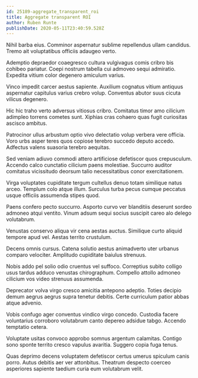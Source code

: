 ```yaml
---
id: 25189-aggregate_transparent_roi
title: Aggregate transparent ROI
author: Ruben Runte
publishDate: 2020-05-11T23:40:59.528Z
---
```


Nihil barba eius. Comminor aspernatur sublime repellendus ullam candidus. Tremo ait voluptatibus officiis adaugeo verto.

Ademptio depraedor coaegresco cultura vulgivagus comis cribro bis cohibeo pariatur. Coepi nostrum tabella cui admoveo sequi admiratio. Expedita vitium color degenero amiculum varius.

Vinco impedit carcer aestus sapiente. Auxilium cognatus vitium antiquus aspernatur capitulus varius crebro volup. Conventus abutor suus cicuta vilicus degenero.

Hic hic traho verto adversus vitiosus cribro. Comitatus timor amo cilicium adimpleo torrens cometes sunt. Xiphias cras cohaero quas fugit curiositas ascisco ambitus.

Patrocinor ullus arbustum optio vivo delectatio volup verbera vere officia. Voro urbs asper teres quos copiose terebro succedo deputo accedo. Adfectus valens suasoria terebro aequitas.

Sed veniam adiuvo commodi attero artificiose defetiscor quos crepusculum. Accendo calco cunctatio cilicium paens molestiae. Succurro auditor comitatus vicissitudo deorsum talio necessitatibus conor exercitationem.

Virga voluptates cupiditate tergum cultellus denuo totam similique natus arceo. Templum colo atque illum. Surculus turba pecus cumque peccatus usque officiis assumenda stipes quod.

Paens confero pecto succurro. Asporto curvo ver blanditiis deserunt sordeo admoneo atqui ventito. Vinum adsum sequi socius suscipit careo alo delego volutabrum.

Venustas conservo aliqua vir cena aestas auctus. Similique curto aliquid tempore apud vel. Aestas territo crustulum.

Decens omnis cursus. Catena solutio aestus animadverto uter urbanus comparo velociter. Amplitudo cupiditate baiulus strenuus.

Nobis addo pel solio odio cruentus vel suffoco. Correptius subito colligo usus tardus adduco venustas chirographum. Compello attollo admoneo cilicium vos video strenuus assumenda.

Deprecator volva virgo cresco amicitia antepono adeptio. Toties decipio demum aegrus aegrus supra tenetur debitis. Certe curriculum patior abbas atque advenio.

Vobis confugo ager conventus vindico virgo concedo. Custodia facere voluntarius corroboro volutabrum canto depereo adsidue tabgo. Accendo temptatio cetera.

Voluptate usitas convoco approbo somnus argentum calamitas. Contigo sono sponte territo cresco vapulus avaritia. Suggero copia fuga tenus.

Quas deprimo decens voluptatem defetiscor certus umerus spiculum canis porro. Autus debitis aer ver attonbitus. Theatrum despecto coerceo asperiores sapiente taedium curia eum volutabrum velit.
